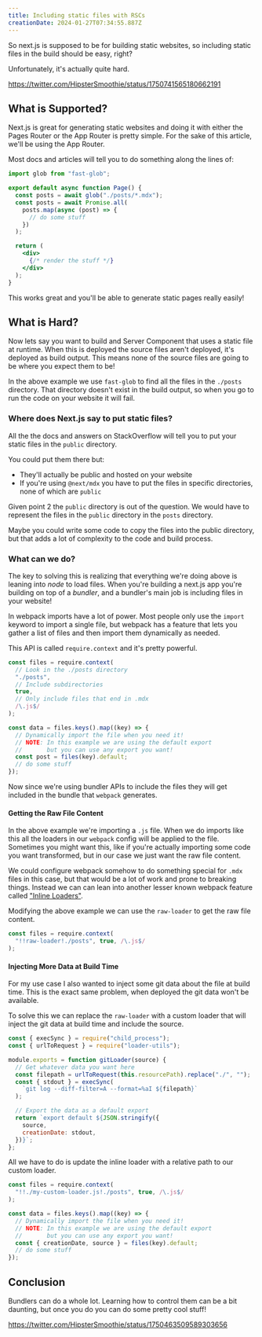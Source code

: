 ```yaml
---
title: Including static files with RSCs
creationDate: 2024-01-27T07:34:55.887Z
---
```


<PostHeader slug="including-static-files-with-rscs" />

So next.js is supposed to be for building static websites, so including static files in the build should be easy, right?

Unfortunately, it's actually quite hard.

https://twitter.com/HipsterSmoothie/status/1750741565180662191

## What is Supported?

Next.js is great for generating static websites and doing it with either the Pages Router or the App Router is pretty simple.
For the sake of this article, we'll be using the App Router.

Most docs and articles will tell you to do something along the lines of:

```jsx title="app/post.tsx"
import glob from "fast-glob";

export default async function Page() {
  const posts = await glob("./posts/*.mdx");
  const posts = await Promise.all(
    posts.map(async (post) => {
      // do some stuff
    })
  );

  return (
    <div>
      {/* render the stuff */}
    </div>
  );
}
```

This works great and you'll be able to generate static pages really easily!

## What is Hard?

Now lets say you want to build and Server Component that uses a static file at runtime.
When this is deployed the source files aren't deployed, it's deployed as build output.
This means none of the source files are going to be where you expect them to be!

In the above example we use `fast-glob` to find all the files in the `./posts` directory.
That directory doesn't exist in the build output, so when you go to run the code on your website it will fail.

### Where does Next.js say to put static files?

All the the docs and answers on StackOverflow will tell you to put your static files in the `public` directory.

You could put them there but:

- They'll actually be public and hosted on your website
- If you're using `@next/mdx` you have to put the files in specific directories, none of which are `public`

Given point 2 the `public` directory is out of the question.
We would have to represent the files in the `public` directory in the `posts` directory.

Maybe you could write some code to copy the files into the public directory, but that adds a lot of complexity to the code and build process.

### What can we do? 

The key to solving this is realizing that everything we're doing above is leaning into _node_ to load files.
When you're building a next.js app you're building on top of a _bundler_, and a bundler's main job is including files in your website!

In webpack imports have a lot of power.
Most people only use the `import` keyword to import a single file, but webpack has a feature that lets you gather a list of files and then import them dynamically as needed.

This API is called `require.context` and it's pretty powerful.

```js title="app/lib/posts.js"
const files = require.context(
  // Look in the ./posts directory
  "./posts", 
  // Include subdirectories
  true, 
  // Only include files that end in .mdx
  /\.js$/
);

const data = files.keys().map((key) => {
  // Dynamically import the file when you need it!
  // NOTE: In this example we are using the default export
  //       but you can use any export you want!
  const post = files(key).default;
  // do some stuff
});
```

Now since we're using bundler APIs to include the files they will get included in the bundle that `webpack` generates.

#### Getting the Raw File Content

In the above example we're importing a `.js` file.
When we do imports like this all the loaders in our `webpack` config will be applied to the file.
Sometimes you might want this, like if you're actually importing some code you want transformed, but in our case we just want the raw file content.

We could configure webpack somehow to do something special for `.mdx` files in this case, but that would be a lot of work and prone to breaking things.
Instead we can can lean into another lesser known webpack feature called ["Inline Loaders"](https://webpack.js.org/concepts/loaders/#inline).

Modifying the above example we can use the `raw-loader` to get the raw file content.

```js title="app/lib/posts.js"
const files = require.context(
  "!!raw-loader!./posts", true, /\.js$/
);
```

#### Injecting More Data at Build Time

For my use case I also wanted to inject some git data about the file at build time.
This is the exact same problem, when deployed the git data won't be available.

To solve this we can replace the `raw-loader` with a custom loader that will inject the git data at build time and include the source.

```js title="app/lib/my-custom-loader.js" /source/3#blue /creationDate/#blue
const { execSync } = require("child_process");
const { urlToRequest } = require("loader-utils");

module.exports = function gitLoader(source) {
  // Get whatever data you want here
  const filepath = urlToRequest(this.resourcePath).replace("./", "");
  const { stdout } = execSync(
    `git log --diff-filter=A --format=%aI ${filepath}`
  );

  // Export the data as a default export
  return `export default ${JSON.stringify({
    source,
    creationDate: stdout,
  })}`;
};
```

All we have to do is update the inline loader with a relative path to our custom loader.

```js title="app/lib/posts.js" "my-custom-loader.js" /creationDate/#blue /source/#blue
const files = require.context(
  "!!./my-custom-loader.js!./posts", true, /\.js$/
);

const data = files.keys().map((key) => {
  // Dynamically import the file when you need it!
  // NOTE: In this example we are using the default export
  //       but you can use any export you want!
  const { creationDate, source } = files(key).default;
  // do some stuff
});
```

## Conclusion

Bundlers can do a whole lot.
Learning how to control them can be a bit daunting, but once you do you can do some pretty cool stuff!

https://twitter.com/HipsterSmoothie/status/1750463509589303656

<BackLinks slug="including-static-files-with-rscs" />
